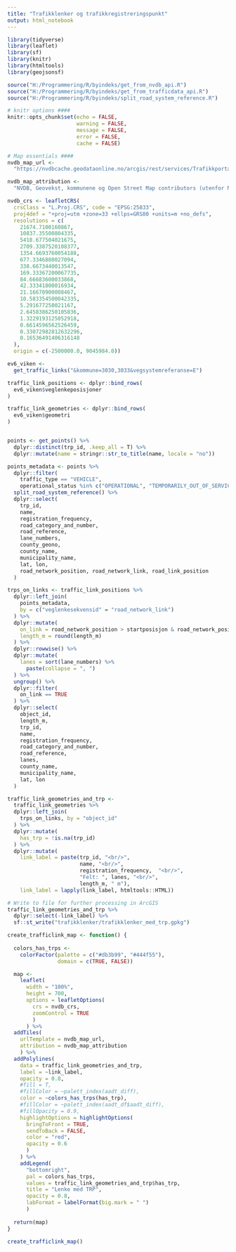 ```yaml
---
title: "Trafikklenker og trafikkregistreringspunkt"
output: html_notebook
---
```


```r
library(tidyverse)
library(leaflet)
library(sf)
library(knitr)
library(htmltools)
library(geojsonsf)

source("H:/Programmering/R/byindeks/get_from_nvdb_api.R")
source("H:/Programmering/R/byindeks/get_from_trafficdata_api.R")
source("H:/Programmering/R/byindeks/split_road_system_reference.R")

# knitr options ####
knitr::opts_chunk$set(echo = FALSE,
                      warning = FALSE,
                      message = FALSE,
                      error = FALSE,
                      cache = FALSE)

# Map essentials ####
nvdb_map_url <-
  "https://nvdbcache.geodataonline.no/arcgis/rest/services/Trafikkportalen/GeocacheTrafikkJPG/MapServer/tile/{z}/{y}/{x}"

nvdb_map_attribution <-
  "NVDB, Geovekst, kommunene og Open Street Map contributors (utenfor Norge)"

nvdb_crs <- leafletCRS(
  crsClass = "L.Proj.CRS", code = "EPSG:25833",
  proj4def = "+proj=utm +zone=33 +ellps=GRS80 +units=m +no_defs",
  resolutions = c(
    21674.7100160867,
    10837.35500804335,
    5418.677504021675,
    2709.3387520108377,
    1354.6693760054188,
    677.3346880027094,
    338.6673440013547,
    169.33367200067735,
    84.66683600033868,
    42.33341800016934,
    21.16670900008467,
    10.583354500042335,
    5.291677250021167,
    2.6458386250105836,
    1.3229193125052918,
    0.6614596562526459,
    0.33072982812632296,
    0.16536491406316148
  ),
  origin = c(-2500000.0, 9045984.0))
```



```r
ev6_viken <- 
  get_traffic_links("&kommune=3030,3033&vegsystemreferanse=E")

traffic_link_positions <- dplyr::bind_rows(
  ev6_viken$veglenkeposisjoner
)

traffic_link_geometries <- dplyr::bind_rows(
  ev6_viken$geometri
)


points <- get_points() %>%
  dplyr::distinct(trp_id, .keep_all = T) %>%
  dplyr::mutate(name = stringr::str_to_title(name, locale = "no"))

points_metadata <- points %>%
  dplyr::filter(
    traffic_type == "VEHICLE",
    operational_status %in% c("OPERATIONAL", "TEMPORARILY_OUT_OF_SERVICE")) %>% 
  split_road_system_reference() %>%
  dplyr::select(
    trp_id, 
    name, 
    registration_frequency,
    road_category_and_number,
    road_reference,
    lane_numbers,
    county_geono, 
    county_name, 
    municipality_name,
    lat, lon, 
    road_network_position, road_network_link, road_link_position
  )
```

```r
trps_on_links <- traffic_link_positions %>%
  dplyr::left_join(
    points_metadata,
    by = c("veglenkesekvensid" = "road_network_link")
  ) %>% 
  dplyr::mutate(
    on_link = road_network_position > startposisjon & road_network_position < sluttposisjon,
    length_m = round(length_m)
  ) %>% 
  dplyr::rowwise() %>% 
  dplyr::mutate(
    lanes = sort(lane_numbers) %>% 
      paste(collapse = ", ")
  ) %>% 
  ungroup() %>% 
  dplyr::filter(
    on_link == TRUE
  ) %>% 
  dplyr::select(
    object_id,
    length_m,
    trp_id,
    name,
    registration_frequency,
    road_category_and_number,
    road_reference,
    lanes,
    county_name,
    municipality_name,
    lat, lon
  )

traffic_link_geometries_and_trp <-
  traffic_link_geometries %>% 
  dplyr::left_join(
    trps_on_links, by = "object_id"
  ) %>% 
  dplyr::mutate(
    has_trp = !is.na(trp_id)
  ) %>% 
  dplyr::mutate(
    link_label = paste(trp_id, "<br/>",
                       name, "<br/>",
                       registration_frequency,  "<br/>",
                       "Felt: ", lanes, "<br/>",
                       length_m, " m"),
    link_label = lapply(link_label, htmltools::HTML))

# Write to file for further processing in ArcGIS
traffic_link_geometries_and_trp %>% 
  dplyr::select(-link_label) %>% 
  sf::st_write("trafikklenker/trafikklenker_med_trp.gpkg")
```



```r
create_trafficlink_map <- function() {
  
  colors_has_trps <-
    colorFactor(palette = c("#db3b99", "#444f55"),
                domain = c(TRUE, FALSE))

  map <- 
    leaflet(
      width = "100%",
      height = 700,
      options = leafletOptions(
        crs = nvdb_crs,
        zoomControl = TRUE
        )
      ) %>%
  addTiles(
    urlTemplate = nvdb_map_url,
    attribution = nvdb_map_attribution
    ) %>%
  addPolylines(
    data = traffic_link_geometries_and_trp,
    label = ~link_label,
    opacity = 0.8,
    #fill = T,
    #fillColor = ~palett_index(aadt_diff),
    color = ~colors_has_trps(has_trp),
    #fillColor = ~palett_index(aadt_df$aadt_diff),
    #fillOpacity = 0.9,
    highlightOptions = highlightOptions(
      bringToFront = TRUE,
      sendToBack = FALSE,
      color = "red",
      opacity = 0.6
      )
    ) %>%
    addLegend(
      "bottomright",
      pal = colors_has_trps,
      values = traffic_link_geometries_and_trp$has_trp,
      title = "Lenke med TRP",
      opacity = 0.8,
      labFormat = labelFormat(big.mark = " ")
      )
  
  return(map)
}

```

```r
create_trafficlink_map()
```
















